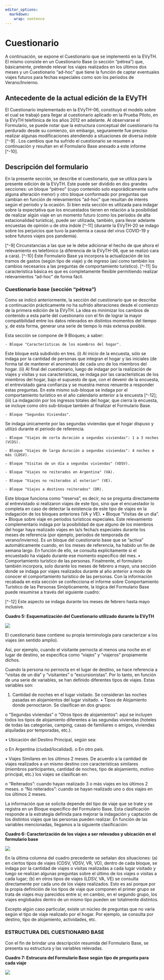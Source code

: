 ```yaml
---
editor_options: 
  markdown: 
    wrap: sentence
---
```


# **Cuestionario**

A continuación, se expone el Cuestionario que se implementó en la EVyTH.
El mismo consiste en un Cuestionario Base (o sección "pétrea") que, básicamente, pretende relevar los viajes realizados en los últimos dos meses y un Cuestionario "ad-hoc" que tiene la función de captar eventuales viajes futuros para fechas especiales como son los periodos de Verano/Invierno.

## Antecedente de la actual edición de la EVyTH

El Cuestionario implementado en la EVyTH-06, constituyó el modelo sobre el cual se trabajó para llegar al cuestionario aplicado en la Prueba Piloto, en la EVyTH telefónica de los años 2012 en adelante.
Al observarse el Formulario, se puede notar que la estructura conceptual del cuestionario ha perdurado desde su comienzo, sin embargo, seguramente fue preciso realizar algunas modificaciones atendiendo a situaciones de diversa índole [\^-9] .
Los cambios que ha sufrido el cuestionario se resumen a continuación y resultan en el Formulario Base anexado a este informe [\^-10].


## Descripción del formulario

En la presente sección, se describe el cuestionario, que se utiliza para la presente edición de la EVyTH.
Este puede ser dividido en dos grandes secciones: un bloque "pétreo" (cuyo contenido solo esporádicamente sufre alguna alteración menor) y otro bloque conformado por preguntas que cambian en función de relevamientos "ad-hoc" que resultan de interés según el período y la ocasión.
Si bien esta sección es utilizada para indagar sobre la expectativa que los encuestados tienen en relación a la posibilidad de realizar algún viaje en un momento futuro (como los períodos de alta estacionalidad turística), puede ser utilizada, también, para llevar adelante encuestas de opinión u de otra índole [\^-11] (durante la EVyTH-20 se indago sobre los perjuicios que tuvo la pandemia a causa del virus COVID-19 y sobre futuros viajes pos pandemia).

[\^-9] Circunstancias a las que se le debe adicionar el hecho de que ahora el relevamiento es telefónico (a diferencia de la EVyTH-06, que se realizó cara a cara).
[\^-10] Este Formulario Base ya incorpora la actualización de los tramos de gastos (según tipo de viaje) y de ingreso (así como también los cambios necesarios a las preguntas de comportamiento turístico).
[\^-11]   Su característica básica es que es completamente flexible permitiendo realizar relevamientos “ad-hoc” de forma fácil.

### Cuestionario base (sección "pétrea")

Como se indicó anteriormente, la sección del cuestionario que se describe a continuación prácticamente no ha sufrido alteraciones desde el comienzo de la primera edición de la EVyTH.
La idea es minimizar los cambios de contenido a esta parte del cuestionario con el fin de lograr la mayor compatibilidad entre los datos relevados en distintos momentos del tiempo y, de esta forma, generar una serie de tiempo lo más extensa posible.

Esta sección se compone de 9 Bloques; a saber:

    - Bloque "Características de los miembros del hogar".

Este bloque está subdivido en tres.
(i) Al inicio de la encuesta, sólo se indaga por la cantidad de personas que integran el hogar y las iniciales (de forma tal de mantener el anonimato) de cada uno de los miembros del hogar.
(ii) Al final del cuestionario, luego de indagar por la realización de viajes y visitas y sus características, se indaga por las características de los miembros del hogar, bajo el supuesto de que, con el devenir de la encuesta, el entrevistado gana confianza y se muestra menos renuente a responder estas preguntas.
En este mismo sub-bloque se indaga por el comportamiento turístico en el año calendario anterior a la encuesta [\^-12]; (iii) La indagación por los ingresos totales del hogar, que cierra la encuesta, se incluye como otro sub-bloque también al finalizar el Formulario Base.

    - Bloque "Segundas Viviendas".
Se indaga únicamente por las segundas viviendas que el hogar dispuso y utilizó durante el periodo de referencia.

    - Bloque "Viajes de corta duración a segundas viviendas": 1 a 3 noches (VCDS).

    - Bloque "Viajes de larga duración a segundas viviendas": 4 noches o más (LDSV).

    - Bloque "Visitas de un día a segundas viviendas" (VDSV).

    - Bloque "Viajes no reiterados en Argentina" (VA).

    - Bloque "Viajes no reiterados al exterior" (VE).

    - Bloque "Viajes a destinos reiterados" (DR).
    
Este bloque funciona como "reserva", es decir, no se pregunta directamente al entrevistado si realizaron viajes de este tipo, sino que el encuestador lo completa en caso de detectar la existencia de este tipo de viajes en la indagación de los bloques anteriores (VA y VE).
• Bloque "Visitas de un día".
• Bloque sobre viaje en períodos turísticos especiales.
Este relevamiento complementario indaga por la posibilidad de que alguno de los miembros del hogar haya realizado viajes en la/s fecha/s especiales durante los meses de referencia (por ejemplo, períodos de temporada de verano/invierno).
Es un bloque del cuestionario base que se "activa" automáticamente cuando, en los meses de referencia, ha habido un fin de semana largo.
En función de ello, se consulta explícitamente si el encuestado ha viajado durante ese momento específico del mes.
• Comportamiento turístico de las personas.
Finalmente, el formulario también incorpora, solo durante los meses de febrero a mayo, una sección donde se indaga por viajes realizados durante al año anterior a modo de conocer el comportamiento turístico de las personas.
Con la información recabada en esta sección se confecciona el informe sobre Comportamiento Turístico de las Personas Sinópticamente, la lógica del Formulario Base puede resumirse a través del siguiente cuadro:

[\^-12] Este aspecto se indaga durante los meses de febrero hasta mayo inclusive.

**Cuadro 5: Esquematización del Cuestionario utilizado durante la EVyTH**

![](cuadros_graficos/07_esquema_cuestionario.png)

El cuestionario base contiene su propia terminología para caracterizar a los viajes (en sentido amplio).

Así, por ejemplo, cuando el visitante pernocta al menos una noche en el lugar de destino, se especifica como "viajes" y "viajeros" propiamente dichos.

Cuando la persona no pernocta en el lugar de destino, se hace referencia a "visitas de un día" y "visitantes" o "excursionistas".
Por lo tanto, en función de una serie de variables, se han definido diferentes tipos de viajes.
Estas variables son:

1.  Cantidad de noches en el lugar visitado. Se consideran las noches pasadas en alojamientos del lugar visitado. • Tipos de Alojamiento donde pernoctaron. Se clasifican en dos grupos:

o "Segundas viviendas" o "Otros tipos de alojamientos": aquí se incluyen todos los tipos de alojamiento diferentes a las segundas viviendas (hoteles de todas las categorías, camping, casas de familiares o amigos, viviendas alquiladas por temporadas, etc.).

• Ubicación del Destino Principal, según sea:

o En Argentina (ciudad/localidad).
o En otro país.

• Viajes Similares en los últimos 2 meses.
De acuerdo a la cantidad de viajes realizados a un mismo destino con características similares (miembros participantes, cantidad de noches, tipo de alojamiento, motivo principal, etc.) los viajes se clasifican en:

o "Reiterados": cuando hayan realizado 3 o más viajes en los últimos 2 meses.
o "No reiterados": cuando se hayan realizado uno o dos viajes en los últimos 2 meses.

La información que se solicita depende del tipo de viaje que se trate y se registra en un Bloque específico del Formulario Base.
Esta clasificación responde a la estrategia definida para mejorar la indagación y captación de los distintos viajes que las personas pueden realizar.
En función de las variables mencionadas, llegamos a la siguiente clasificación:

**Cuadro 6: Caracterización de los viajes a ser relevados y ubicación en el formulario base**

![](cuadros_graficos/08_caracterizacion_de_los_viajes.png)

En la última columna del cuadro precedente se señalan dos situaciones: (a) en ciertos tipos de viajes (CDSV, VDSV, VR, VD), dentro de cada bloque, se indaga por la cantidad de viajes o visitas realizadas a cada lugar visitado y luego se realizan algunas preguntas sobre el último de los viajes o visitas a cada lugar; (b) en otros tipos de viajes (LDSV, VA, VE) se consulta directamente por cada uno de los viajes realizados.
Esto es así porque por la propia definición de los tipos de viaje que componen el primer grupo se trata de viajes muy parecidos entre sí; en cambio, en el segundo grupo, los viajes englobados dentro de un mismo tipo pueden ser totalmente distintos.

Excepto algún caso particular, existe un núcleo de preguntas que no varía según el tipo de viaje realizado por el hogar.
Por ejemplo, se consulta por destino, tipo de alojamiento, actividades, etc.

### **ESTRUCTURA DEL CUESTIONARIO BASE**

Con el fin de brindar una descripción resumida del Formulario Base, se presenta su estructura y las variables relevadas.

**Cuadro 7: Estrucura del Formulario Base según tipo de pregunta para cada viaje**

![](cuadros_graficos/09_estructura_del_formulario.png)